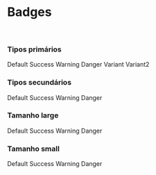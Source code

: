 
<Meta title="Components/Badges" />

# Badges

<br />

### Tipos primários

<Canvas>
  <span class="p-badge">Default</span>
  <span class="p-badge__success">Success</span>
  <span class="p-badge__warning">Warning</span>
  <span class="p-badge__danger">Danger</span>
  <span class="p-badge__variant">Variant</span>
  <span class="p-badge__variant2">Variant2</span>
</Canvas>

### Tipos secundários

<Canvas>
  <span class="p-badge--secondary">Default</span>
  <span class="p-badge__success--secondary">Success</span>
  <span class="p-badge__warning--secondary">Warning</span>
  <span class="p-badge__danger--secondary">Danger</span>
</Canvas>

### Tamanho large

<Canvas>
  <span class="p-badge--large-secondary">Default</span>
  <span class="p-badge__success--large">Success</span>
  <span class="p-badge__warning--large">Warning</span>
  <span class="p-badge__danger--large">Danger</span>
</Canvas>

### Tamanho small

<Canvas>
  <span class="p-badge--small-secondary">Default</span>
  <span class="p-badge__success--small">Success</span>
  <span class="p-badge__warning--small">Warning</span>
  <span class="p-badge__danger--small">Danger</span>
</Canvas>
